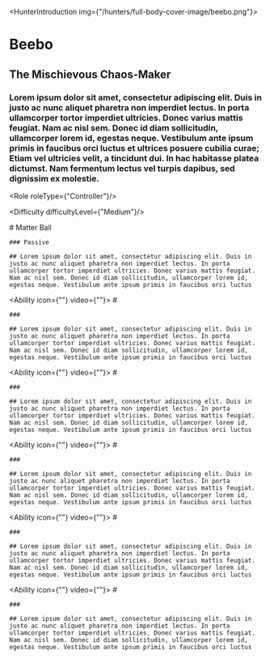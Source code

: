 <HunterIntroduction img={"/hunters/full-body-cover-image/beebo.png"}>
  # Beebo

  ## The Mischievous Chaos-Maker

  ### Lorem ipsum dolor sit amet, consectetur adipiscing elit. Duis in justo ac nunc aliquet pharetra non imperdiet lectus. In porta ullamcorper tortor imperdiet ultricies. Donec varius mattis feugiat. Nam ac nisl sem. Donec id diam sollicitudin, ullamcorper lorem id, egestas neque. Vestibulum ante ipsum primis in faucibus orci luctus et ultrices posuere cubilia curae; Etiam vel ultricies velit, a tincidunt dui. In hac habitasse platea dictumst. Nam fermentum lectus vel turpis dapibus, sed dignissim ex molestie.

  <Role roleType={"Controller"}/>
  
  <Difficulty difficultyLevel={"Medium"}/>

</HunterIntroduction>

<AbilitiesShowcase>
  <Ability icon={""} video={""}>
    # Matter Ball

    ### Passive

    ## Lorem ipsum dolor sit amet, consectetur adipiscing elit. Duis in justo ac nunc aliquet pharetra non imperdiet lectus. In porta ullamcorper tortor imperdiet ultricies. Donec varius mattis feugiat. Nam ac nisl sem. Donec id diam sollicitudin, ullamcorper lorem id, egestas neque. Vestibulum ante ipsum primis in faucibus orci luctus 
  </Ability>

  <Ability icon={""} video={""}>
    # 

    ### 

    ## Lorem ipsum dolor sit amet, consectetur adipiscing elit. Duis in justo ac nunc aliquet pharetra non imperdiet lectus. In porta ullamcorper tortor imperdiet ultricies. Donec varius mattis feugiat. Nam ac nisl sem. Donec id diam sollicitudin, ullamcorper lorem id, egestas neque. Vestibulum ante ipsum primis in faucibus orci luctus 
  </Ability>

  <Ability icon={""} video={""}>
    # 

    ### 

    ## Lorem ipsum dolor sit amet, consectetur adipiscing elit. Duis in justo ac nunc aliquet pharetra non imperdiet lectus. In porta ullamcorper tortor imperdiet ultricies. Donec varius mattis feugiat. Nam ac nisl sem. Donec id diam sollicitudin, ullamcorper lorem id, egestas neque. Vestibulum ante ipsum primis in faucibus orci luctus 
  </Ability>

  <Ability icon={""} video={""}>
    # 

    ### 

    ## Lorem ipsum dolor sit amet, consectetur adipiscing elit. Duis in justo ac nunc aliquet pharetra non imperdiet lectus. In porta ullamcorper tortor imperdiet ultricies. Donec varius mattis feugiat. Nam ac nisl sem. Donec id diam sollicitudin, ullamcorper lorem id, egestas neque. Vestibulum ante ipsum primis in faucibus orci luctus 
  </Ability>

  <Ability icon={""} video={""}>
    # 

    ### 

    ## Lorem ipsum dolor sit amet, consectetur adipiscing elit. Duis in justo ac nunc aliquet pharetra non imperdiet lectus. In porta ullamcorper tortor imperdiet ultricies. Donec varius mattis feugiat. Nam ac nisl sem. Donec id diam sollicitudin, ullamcorper lorem id, egestas neque. Vestibulum ante ipsum primis in faucibus orci luctus 
  </Ability>

  <Ability icon={""} video={""}>
    # 

    ### 

    ## Lorem ipsum dolor sit amet, consectetur adipiscing elit. Duis in justo ac nunc aliquet pharetra non imperdiet lectus. In porta ullamcorper tortor imperdiet ultricies. Donec varius mattis feugiat. Nam ac nisl sem. Donec id diam sollicitudin, ullamcorper lorem id, egestas neque. Vestibulum ante ipsum primis in faucibus orci luctus 
  </Ability>
</AbilitiesShowcase>

<Skins>

</Skins>